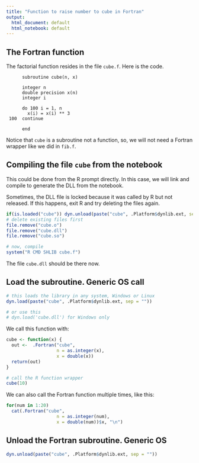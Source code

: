 ```yaml
---
title: "Function to raise number to cube in Fortran"
output:
  html_document: default
  html_notebook: default
---
```


## The Fortran function 
The factorial function resides in the file `cube.f`.
Here is the code.

```
      subroutine cube(n, x)

      integer n
      double precision x(n)
      integer i

      do 100 i = 1, n
        x(i) = x(i) ** 3
 100  continue

      end

```   

Notice that `cube` is a subroutine not a function, so, we will not need a Fortran wrapper like we did in `fib.f`.

## Compiling the file `cube` from the notebook
This could be done from the R prompt directly. In this case, we will link and compile to generate the DLL from the notebook.

Sometimes, the DLL file is locked because it was called by R but not released. If this happens, exit R and try deleting the files again.
```r
if(is.loaded("cube")) dyn.unload(paste("cube", .Platform$dynlib.ext, sep = ""))
# delete existing files first
file.remove("cube.o")
file.remove("cube.dll")
file.remove("cube.so")

# now, compile
system("R CMD SHLIB cube.f")

```
The file `cube.dll` should be there now.


## Load the subroutine. Generic OS call
```r
# this loads the library in any system, Windows or Linux
dyn.load(paste("cube", .Platform$dynlib.ext, sep = ""))

# or use this
# dyn.load('cube.dll') for Windows only
```

We call this function with:
```r

cube <- function(x) {
  out <-  .Fortran("cube", 
                   n = as.integer(x), 
                   x = double(x))
  return(out)
}

# call the R function wrapper
cube(10)    
```


We can also call the Fortran function multiple times, like this:
```r
for(num in 1:20)
  cat(.Fortran("cube", 
                   n = as.integer(num), 
                   x = double(num))$x, "\n")
```

## Unload the Fortran subroutine. Generic OS
```r
dyn.unload(paste("cube", .Platform$dynlib.ext, sep = ""))
```



